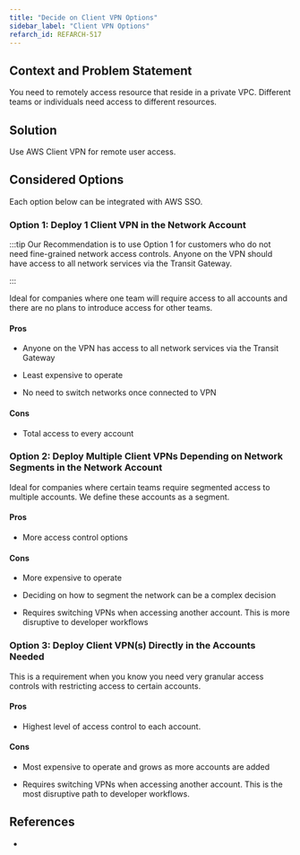 ```yaml
---
title: "Decide on Client VPN Options"
sidebar_label: "Client VPN Options"
refarch_id: REFARCH-517
---
```


## Context and Problem Statement

You need to remotely access resource that reside in a private VPC. Different teams or individuals need access to
different resources.

## Solution

Use AWS Client VPN for remote user access.

## Considered Options

Each option below can be integrated with AWS SSO.

### Option 1: Deploy 1 Client VPN in the Network Account

:::tip Our Recommendation is to use Option 1 for customers who do not need fine-grained network access controls. Anyone
on the VPN should have access to all network services via the Transit Gateway.

:::

Ideal for companies where one team will require access to all accounts and there are no plans to introduce access for
other teams.

#### Pros

- Anyone on the VPN has access to all network services via the Transit Gateway

- Least expensive to operate

- No need to switch networks once connected to VPN

#### Cons

- Total access to every account

### Option 2: Deploy Multiple Client VPNs Depending on Network Segments in the Network Account

Ideal for companies where certain teams require segmented access to multiple accounts. We define these accounts as a
segment.

#### Pros

- More access control options

#### Cons

- More expensive to operate

- Deciding on how to segment the network can be a complex decision

- Requires switching VPNs when accessing another account. This is more disruptive to developer workflows

### Option 3: Deploy Client VPN(s) Directly in the Accounts Needed

This is a requirement when you know you need very granular access controls with restricting access to certain accounts.

#### Pros

- Highest level of access control to each account.

#### Cons

- Most expensive to operate and grows as more accounts are added

- Requires switching VPNs when accessing another account. This is the most disruptive path to developer workflows.

## References

-

